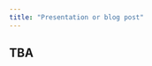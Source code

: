 ```yaml
---
title: "Presentation or blog post"
---
```


## TBA
<!-- Evaluation research is tricky and costly. If you begin an intervention or launch a study prematurely, you can waste time and money—and potentially lives.  -->

<!-- Even if you have a well designed program with an impeccable logic model and a perfect DAG, you might discover (too late!) that you forgot to collect some critical variables or realize that your identification strategy will not work.  -->

<!-- From a more cynical perspective, you might (unethically) engage in the practice of [p-hacking](https://theconversation.com/one-reason-so-many-scientific-studies-may-be-wrong-66384)—running all sorts of different model specifications until you find the results you want, and then claim in your report that you had intended to run that model all along.  -->

<!-- One increasingly popular method for (1) ensuring that your data and methods work before launching a study or intervention, and (2) declaring and committing to your hypotheses and methods and models before analyzing your data is to [*pre-register* your research or evaluation](https://blogs.plos.org/plos/2019/11/preregistration-can-bring-science-back-to-its-roots/). A [pre-registered study](https://www.sciencemag.org/news/2018/09/more-and-more-scientists-are-preregistering-their-studies-should-you) contains all the background work—an introduction, literature review, theory, hypotheses, and proposed analysis—but without the actual data. Authors post their expectations and hypotheses publicly so they can be held publicly accountable for any deviations from their proposed design.[^prereg] -->

<!-- [^prereg]: See the [Center for Open Science's directory of preregistrations](https://cos.io/prereg/), or [AsPredicted list](https://aspredicted.org/) for examples of this in real life. [Here's one by me!](https://osf.io/hsbyd) -->

<!-- The best preregistered studies use simulated data that has the same structure as the data that will be collected (i.e. same columns, sometimes the same correlations and relationships researchers expect to see in the collected data, etc.). Because there's no data yet (or [just fake data](/example/synthetic-data.qmd)), you have more freedom when developing a preregistered study. You can experiment with different models, play with different approaches, manipulate data in different ways, and so on. If you realize that you need a new variable, or that you need to rearrange questions on a survey, or make any other kinds of changes, you can—you haven't collected the data yet!  -->

<!-- (Additionally, using synthetic data is extremely useful if you're working with proprietary or private data that you cannot make public. [You can make a synthetic version of the real data instead](https://arxiv.org/abs/2011.01374); see [this too](https://twitter.com/cmastication/status/1325424086659502081).) -->

<!-- Once you finalize your plan and know all the data you need to collect, and once you've written out the different models you'll run, all you have to do is collect the real data, plop it into your script (replacing the fake data you'd been using), and run the analysis script again to generate the actual, real results. In the results section, you get to either say "As predicted, we found…", or "Contrary to expectations, we found that…". -->

<!-- For your final project in this class, you will write a pre-registered analysis of a public or nonprofit social program that you're interested in. You don't need to worry about collecting data—[you'll create a synthetic dataset for your pre-analysis.](/example/synthetic-data.qmd) -->

<!-- You will submit **three things** via iCollege: -->

<!-- 1. A PDF of your preregistered report (see the outline below for details of what this needs to contain). You should compile this with R Markdown. You might want to write the prose-heavy sections in a word processor like Word or Google Docs and copy/paste the text into your R Markdown document, since RStudio doesn't have a nice spell checker or grammar checker. This should have *no visible R code, warnings, or messages in it* (set `echo = FALSE` at the beginning of your document before you knit). -->
<!-- 2. The same PDF as above, but with all the R code in it (set `echo = TRUE` at the beginning of your document and reknit the file). -->
<!-- 3. A CSV file of [your fake data.](/example/synthetic-data.qmd) -->

<!-- This project is due by **11:59 PM on Monday, December 12, 2022.** <span style="color: #81056F; font-weight: bold"> No late work will be accepted.</span> -->

<!-- You can either run the analysis in RStudio locally on your computer (highly recommended(!!), since you won't have to worry about keeping all your work on RStudio's servers), or use an RStudio.cloud project. You can make a copy of this RStudio.cloud project—it doesn't have anything in it, but I have preinstalled all the packages we've used over the course of the semester, so you don't have to. -->

<!-- - [{{< fa arrow-up-right-from-square >}} Empty RStudio.cloud project](https://rstudio.cloud/spaces/269500/content/4357672) -->
<!-- - [{{< fa file-archive >}} Empty RStudio project you can download and unzip on your computer](/projects/final-project.zip) (doesn't include any packages, since you're responsible for installing those) -->


<!-- ## Resources -->

<!-- Most importantly, **do not hesitate** to work with classmates. You all must choose different programs, but you can work in groups of up to 4 people on your own projects. Also, **absolutely do not hesitate** to ask me questions! I'm here to help! -->

<!-- You might find this evaluation (and its proposal) of a truancy program in the Provo School District in Utah helpful as an example for the first half of this assignment (program overview, theory, implementation, threats to validity, and outcomes). The PSD evaluation doesn't have DAGs or fancy econometrics models like RCTs, diff-in-diff, RDD, IVs, or anything like that, so you can't use it as an example of that part, but these should provide a good template for the program-specific sections. *This is longer than expected for this class*. I provide suggested word counts in the outline below. -->

<!-- - [{{< fa file-pdf >}} `psd-proposal-2011`](/files/psd-proposal-2011.pdf) -->
<!-- - [{{< fa file-pdf >}} `psd-final-report-2012`](/files/psd-final-report-2012.pdf) -->


<!-- ## Suggested outline -->

<!-- Here's an outline of what you'll need to do. You did lots of this work in your evaluation assignments. Please don't just copy/paste those assignments as is into this final project—you'll want to polish it up for this final report. You can download this as an RMarkdown file and change the text if you want. I've also included this as an RMarkdown file in the empty RStudio.cloud project. -->

<!-- - [{{< fa brands r-project >}} `final-project-template.Rmd`](/projects/final-project/final-project-template.Rmd) -->

<!-- --- -->

<!-- ### Introduction -->

<!-- Describe the motivation for this evaluation, briefly describe the program to be evaluated, and explain why it matters for society. (**≈150 words**) -->


<!-- ### Program overview -->

<!-- Provide in-depth background about the program. Include details about (1) when it was started, (2) why it was started, (3) what it was designed to address in society. If the program hasn't started yet, explain why it's under consideration. (**≈300 words**) -->


<!-- ### Program theory and implementation -->

<!-- #### Program theory and impact theory graph -->

<!-- Explain and explore the program's underlying theory. Sometimes programs will explain why they exist in a mission statement, but often they don't and you have to infer the theory from what the program looks like when implemented. What did the program designers plan on occurring? Was this theory based on existing research? If so, cite it. (**≈300 words**) -->

<!-- Include a simple impact theory graph showing the program's basic activities and outcomes. Recall from class and your reading that this is focused primarily on the theory and mechanisms, not on the implementation of the program. -->

<!-- #### Logic model -->

<!-- Describe the program's inputs, activities, outputs, and outcomes. Pay careful attention to how they are linked—remember that every input needs to flow into an activity and every output must flow out of an activity. (**≈150 words**) -->

<!-- Use flowchart software to connect the inputs, activities, outputs, and outcomes and create a complete logic model. Include this as a figure.  -->


<!-- ### Outcome and causation -->

<!-- #### Main outcome -->

<!-- Select one of the program's outcomes to evaluate. Explain why you've chosen this (is it the most important? easiest to measure? has the greatest impact on society?) (**≈50 words**) -->

<!-- #### Measurement -->

<!-- Using the concept of the "ladder of abstraction" that we discussed in class (e.g. identifying a witch, measuring poverty, etc.), make a list of all the possible attributes of the outcome. Narrow this list down to 3-4 key attributes. Discuss how you decided to narrow the concepts and justify why you think these attributes capture the outcome. Then, for each of these attributes, answer these questions: -->

<!-- - *Measurable definition*: How would you specifically define this attribute? (i.e. if the attribute is "reduced crime", define it as "The percent change in crime in a specific neighborhood during a certain time frame" or something similar) -->
<!-- - *Ideal measurement*: How would you measure this attribute in an ideal world? -->
<!-- - *Feasible measurement*: How would you measure this given reality and given limitations in budget, time, etc.? -->
<!-- - *Measurement of program effect*: How would to connect this measure to people in the program? How would you check to see if the program itself had an effect? -->

<!-- (**≈150 words** in this section) -->

<!-- #### Causal theory -->

<!-- Given your measurement approach, describe and draw a causal diagram (DAG) that shows how your program causes the outcome. Note that this is not the same thing as the logic model—you'll likely have nodes in the DAG that aren't related to the program at all (like socioeconomic status, gender, experience, or other factors). The logic model provides the framework for the actual implementation of your program and connects all the moving parts to the outcomes. The DAG is how you can prove causation with statistical approaches. (**≈150 words**) -->

<!-- #### Hypotheses -->

<!-- Make predictions of your program's effect. Declare what you think will happen. (**≈50 words**) -->


<!-- ### Data and methods -->

<!-- #### Identification strategy -->

<!-- How will you measure the actual program effect? Will you rely on an RCT? Differences-in-differences? Regression discontinuity? Instrumental variables? How does your approach account for selection bias and endogeneity? How does your approach isolate the causal effect of the program on the outcome? -->

<!-- Also briefly describe what kinds of threats to internal and external validity you face in your study. -->

<!-- (**≈300 words**) -->

<!-- #### Data -->

<!-- Given your measurement approach, limits on feasibility, and identification strategy, describe the data you will use. Will you rely on administrative data collected by a government agency or nonprofit? Will you collect your own data? If so, what variables will you measure, and how? Will you conduct a survey or rely on outside observers or do something else? What does this data look like? What variables does it (or should it) include? -->

<!-- (**≈100 words**) -->


<!-- ### Synthetic analysis -->

<!-- [Generate a synthetic (fake) dataset in R with all the variables you'll need for the real life analysis.](/example/synthetic-data.qmd) Analyze the data using your identification strategy. For instance: -->

<!-- - If you're relying on observational data, close all the backdoors with matching or inverse probability weighting, don't adjust for colliders, and make a strong argument for isolation of the causal effect in the absence of treatment/control groups -->
<!-- - If you're doing an RCT, test the differences in means in the treatment and control groups (and follow all other best practices listed in the World Bank book, checking for balance across groups, etc.) -->
<!-- - If you're doing diff-in-diff, run a regression model with an interaction term to show the diff-in-diff -->
<!-- - If you're doing regression discontinuity, check for a jump in the outcome variable at the cutoff in the running variable -->
<!-- - If you're using instrumental variables, check the validity of your instrument and run a 2SLS model -->

<!-- Include robustness checks to ensure the validity of your effect (i.e. if you're doing regression discontinuity, test different bandwidths and kernel types; etc.) -->

<!-- (**As many words as you need to fully describe your analysis and results**) -->

<!-- ### Conclusion -->

<!-- What would the findings from this analysis mean for your selected program? What would it mean if you found an effect? What would it mean if you didn't find an effect? Why does any of this matter? (**≈75 words**) -->
